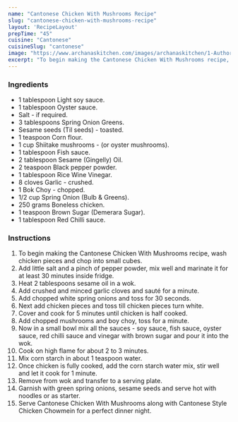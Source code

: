 ---
name: "Cantonese Chicken With Mushrooms Recipe"
slug: "cantonese-chicken-with-mushrooms-recipe"
layout: 'RecipeLayout'
prepTime: "45"
cuisine: "Cantonese"
cuisineSlug: "cantonese"
image: "https://www.archanaskitchen.com/images/archanaskitchen/1-Author/Jyothi_Rajesh/Cantonese_Chicken_with_Mushrooms.jpg"
excerpt: "To begin making the Cantonese Chicken With Mushrooms recipe, wash chicken pieces and chop into small cubes"
---

### Ingredients

- 1 tablespoon Light soy sauce.
- 1 tablespoon Oyster sauce.
- Salt - if required.
- 3 tablespoons Spring Onion Greens.
- Sesame seeds (Til seeds) - toasted.
- 1 teaspoon Corn flour.
- 1 cup Shiitake mushrooms - (or oyster mushrooms).
- 1 tablespoon Fish sauce.
- 2 tablespoon Sesame (Gingelly) Oil.
- 2 teaspoon Black pepper powder.
- 1 tablespoon Rice Wine Vinegar.
- 8 cloves Garlic - crushed.
- 1 Bok Choy - chopped.
- 1/2 cup Spring Onion (Bulb & Greens).
- 250 grams Boneless chicken.
- 1 teaspoon Brown Sugar (Demerara Sugar).
- 1 tablespoon Red Chilli sauce.

### Instructions

1. To begin making the Cantonese Chicken With Mushrooms recipe, wash chicken pieces and chop into small cubes.
1. Add little salt and a pinch of pepper powder, mix well and marinate it for at least 30 minutes inside fridge.
1. Heat 2 tablespoons sesame oil in a wok.
1. Add crushed and minced garlic cloves and sauté for a minute.
1. Add chopped white spring onions and toss for 30 seconds.
1. Next add chicken pieces and toss till chicken pieces turn white.
1. Cover and cook for 5 minutes until chicken is half cooked.
1. Add chopped mushrooms and boy choy, toss for a minute.
1. Now in a small bowl mix all the sauces - soy sauce, fish sauce, oyster sauce, red chilli sauce and vinegar with brown sugar and pour it into the wok.
1. Cook on high flame for about 2 to 3 minutes.
1. Mix corn starch in about 1 teaspoon water.
1. Once chicken is fully cooked, add the corn starch water mix, stir well and let it cook for 1 minute.
1. Remove from wok and transfer to a serving plate.
1. Garnish with green spring onions, sesame seeds and serve hot with noodles or as starter.
1. Serve Cantonese Chicken With Mushrooms along with Cantonese Style Chicken Chowmein for a perfect dinner night.
